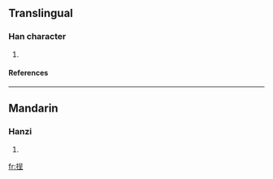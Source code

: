 ==Translingual==
===Han character===
{{Han char|rn=64|rad=手|as=07|sn=10|four=|canj=手口竹土 (QRHG), 手口一土 (QRMG)}}
# {{defn|Han|sort=手07}}
====References====
{{Han ref|kx=0431.290|dkj=12094|dj=0781.040|hdz=31883.020|uh=6330|ud=25392}}
----
==Mandarin==
===Hanzi===
{{cmn-hanzi|pin=[[chéng]] ([[cheng2]]), [[qiān]] ([[qian1]])|wg=ch'eng<sup>2</sup>, ch'ien<sup>1</sup>}}
# {{defn|Mandarin}}

[[fr:挰]]